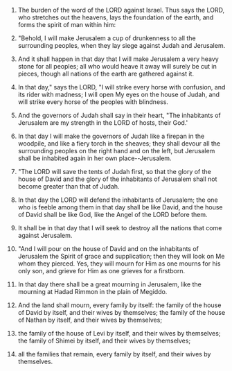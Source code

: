 
1. The burden of the word of the LORD against Israel. Thus says the LORD, who stretches out the heavens, lays the foundation of the earth, and forms the spirit of man within him:

2. "Behold, I will make Jerusalem a cup of drunkenness to all the surrounding peoples, when they lay siege against Judah and Jerusalem.

3. And it shall happen in that day that I will make Jerusalem a very heavy stone for all peoples; all who would heave it away will surely be cut in pieces, though all nations of the earth are gathered against it.

4. In that day," says the LORD, "I will strike every horse with confusion, and its rider with madness; I will open My eyes on the house of Judah, and will strike every horse of the peoples with blindness.

5. And the governors of Judah shall say in their heart, "The inhabitants of Jerusalem are my strength in the LORD of hosts, their God.'

6. In that day I will make the governors of Judah like a firepan in the woodpile, and like a fiery torch in the sheaves; they shall devour all the surrounding peoples on the right hand and on the left, but Jerusalem shall be inhabited again in her own place--Jerusalem.

7. "The LORD will save the tents of Judah first, so that the glory of the house of David and the glory of the inhabitants of Jerusalem shall not become greater than that of Judah.

8. In that day the LORD will defend the inhabitants of Jerusalem; the one who is feeble among them in that day shall be like David, and the house of David shall be like God, like the Angel of the LORD before them.

9. It shall be in that day that I will seek to destroy all the nations that come against Jerusalem.

10. "And I will pour on the house of David and on the inhabitants of Jerusalem the Spirit of grace and supplication; then they will look on Me whom they pierced. Yes, they will mourn for Him as one mourns for his only son, and grieve for Him as one grieves for a firstborn.

11. In that day there shall be a great mourning in Jerusalem, like the mourning at Hadad Rimmon in the plain of Megiddo.

12. And the land shall mourn, every family by itself: the family of the house of David by itself, and their wives by themselves; the family of the house of Nathan by itself, and their wives by themselves;

13. the family of the house of Levi by itself, and their wives by themselves; the family of Shimei by itself, and their wives by themselves;

14. all the families that remain, every family by itself, and their wives by themselves.



